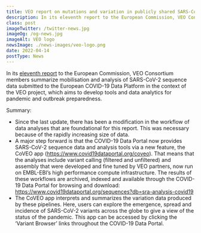 ```yaml
---
title: VEO report on mutations and variation in publicly shared SARS-CoV-2 raw sequencing data.
description: In its eleventh report to the European Commission, VEO Consortium members summarize mobilisation and analysis of SARS-CoV-2 sequence data submitted to the European COVID-19 Data Platform in the context of the VEO project, which aims to develop tools and data analytics for pandemic and outbreak preparedness.
class: post
imageTwitter: /twitter-news.jpg
imageOg: /og-news.jpg
imageAlt: VEO logo
newsImage: ./news-images/veo-logo.png
date: 2022-04-14
postType: News
---
```


In its [eleventh report](http://localhost:8000/pdf/VEO-COVID-19-Variants-Report-11-Final.pdf) to the European Commission, VEO Consortium members summarize mobilisation and analysis of SARS-CoV-2 sequence data submitted to the European COVID-19 Data Platform in the context of the VEO project, which aims to develop tools and data analytics for pandemic and outbreak preparedness.

Summary:

* Since the last update, there has been a modification in the workflow of data analyses that are foundational for this report. This was necessary because of the rapidly increasing size of data.
* A major step forward is that the COVID-19 Data Portal now provides SARS-CoV-2 sequence data and analysis tools via a new feature, the CoVEO app (https://www.covid19dataportal.org/coveo). That means that the analyses include variant calling (filtered and unfiltered) and assembly that were developed and fine tuned by VEO partners, now run on EMBL-EBI’s high performance compute infrastructure. The results of these workflows are archived, indexed and available through the COVID-19 Data Portal for browsing and download: https://www.covid19dataportal.org/sequences?db=sra-analysis-covid19
* The CoVEO app interprets and summarizes the variation data produced by these pipelines. Here, users can explore the emergence, spread and incidence of SARS-CoV-2 variants across the globe to give a view of the status of the pandemic. This app can be accessed by clicking the ‘Variant Browser’ links throughout the COVID-19 Data Portal.
